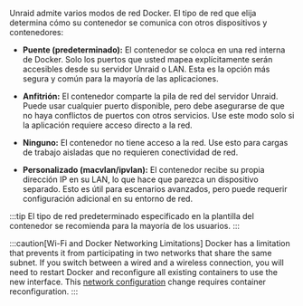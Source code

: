 Unraid admite varios modos de red Docker. El tipo de red que elija determina cómo su contenedor se comunica con otros dispositivos y contenedores:

- **Puente (predeterminado):** El contenedor se coloca en una red interna de Docker. Solo los puertos que usted mapea explícitamente serán accesibles desde su servidor Unraid o LAN. Esta es la opción más segura y común para la mayoría de las aplicaciones.

- **Anfitrión:** El contenedor comparte la pila de red del servidor Unraid. Puede usar cualquier puerto disponible, pero debe asegurarse de que no haya conflictos de puertos con otros servicios. Use este modo solo si la aplicación requiere acceso directo a la red.

- **Ninguno:** El contenedor no tiene acceso a la red. Use esto para cargas de trabajo aisladas que no requieren conectividad de red.

- **Personalizado (macvlan/ipvlan):** El contenedor recibe su propia dirección IP en su LAN, lo que hace que parezca un dispositivo separado. Esto es útil para escenarios avanzados, pero puede requerir configuración adicional en su entorno de red.

:::tip
El tipo de red predeterminado especificado en la plantilla del contenedor se recomienda para la mayoría de los usuarios.
:::

:::caution[Wi-Fi and Docker Networking Limitations]
Docker has a limitation that prevents it from participating in two networks that share the same subnet. If you switch between a wired and a wireless connection, you will need to restart Docker and reconfigure all existing containers to use the new interface. This [network configuration](/unraid-os/system-administration/secure-your-server/securing-your-connection) change requires container reconfiguration.
:::
